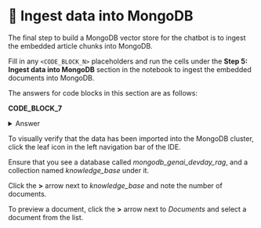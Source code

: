 
# 👐 Ingest data into MongoDB

The final step to build a MongoDB vector store for the chatbot is to ingest the embedded article chunks into MongoDB.

Fill in any `<CODE_BLOCK_N>` placeholders and run the cells under the **Step 5: Ingest data into MongoDB** section in the notebook to ingest the embedded documents into MongoDB.

The answers for code blocks in this section are as follows:

**CODE_BLOCK_7**

<details>
<summary>Answer</summary>
<div>
```python
collection.insert_many(embedded_docs)
```
</div>
</details>

To visually verify that the data has been imported into the MongoDB cluster, click the leaf icon in the left navigation bar of the IDE.
    
Ensure that you see a database called _mongodb_genai_devday_rag_, and a collection named _knowledge_base_ under it. 

<Screenshot url="https://play.instruqt.com" src="img/screenshots/30-prepare-the-data/4-ingest-data/1-verify-collection.png" alt="Verify collection" />

Click the **>** arrow next to _knowledge_base_ and note the number of documents.

<Screenshot url="https://play.instruqt.com" src="img/screenshots/30-prepare-the-data/4-ingest-data/2-document-count.png" alt="Verify document count" />

To preview a document, click the **>** arrow next to _Documents_ and select a document from the list.

<Screenshot url="https://play.instruqt.com" src="img/screenshots/30-prepare-the-data/4-ingest-data/3-preview-document.png" alt="Preview document" />